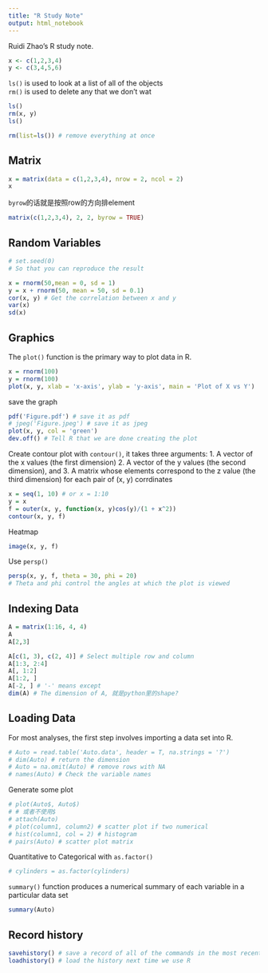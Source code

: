 ```yaml
---
title: "R Study Note"
output: html_notebook
---
```

Ruidi Zhao's R study note. 

```r
x <- c(1,2,3,4)
y <- c(3,4,5,6)
```

`ls()` is used to look at a list of all of the objects <br>
`rm()` is used to delete any that we don't wat
```r
ls() 
rm(x, y) 
ls()
```
```r
rm(list=ls()) # remove everything at once
```

## Matrix
```r
x = matrix(data = c(1,2,3,4), nrow = 2, ncol = 2)
x
```

`byrow`的话就是按照row的方向排element
```r
matrix(c(1,2,3,4), 2, 2, byrow = TRUE)
```

## Random Variables
```r
# set.seed(0)
# So that you can reproduce the result

x = rnorm(50,mean = 0, sd = 1)
y = x + rnorm(50, mean = 50, sd = 0.1)
cor(x, y) # Get the correlation between x and y 
var(x)
sd(x)
```

## Graphics
The `plot()` function is the primary way to plot data in R. 
```r
x = rnorm(100)
y = rnorm(100)
plot(x, y, xlab = 'x-axis', ylab = 'y-axis', main = 'Plot of X vs Y')
```

save the graph
```r
pdf('Figure.pdf') # save it as pdf
# jpeg('Figure.jpeg') # save it as jpeg
plot(x, y, col = 'green')
dev.off() # Tell R that we are done creating the plot
```
Create contour plot with `contour()`, it takes three arguments:
1. A vector of the x values (the first dimension)
2. A vector of the y values (the second dimension), and 
3. A matrix whose elements correspond to the z value (the third dimension) for each pair of (x, y) corrdinates

```r
x = seq(1, 10) # or x = 1:10
y = x
f = outer(x, y, function(x, y)cos(y)/(1 + x^2))
contour(x, y, f)
```
Heatmap 
```r
image(x, y, f)
```
Use `persp()`
```r
persp(x, y, f, theta = 30, phi = 20)
# Theta and phi control the angles at which the plot is viewed
```
## Indexing Data
```r
A = matrix(1:16, 4, 4)
A
A[2,3]
```
```r
A[c(1, 3), c(2, 4)] # Select multiple row and column
A[1:3, 2:4]
A[, 1:2]
A[1:2, ]
A[-2, ] # '-' means except
dim(A) # The dimension of A, 就是python里的shape?
```
## Loading Data
For most analyses, the first step involves importing a data set into R. 
```r
# Auto = read.table('Auto.data', header = T, na.strings = '?')
# dim(Auto) # return the dimension
# Auto = na.omit(Auto) # remove rows with NA
# names(Auto) # Check the variable names
```

Generate some plot
```r
# plot(Auto$, Auto$)
# # 或者不使用$
# attach(Auto)
# plot(column1, column2) # scatter plot if two numerical
# hist(column1, col = 2) # histogram
# pairs(Auto) # scatter plot matrix 
```
Quantitative to Categorical with `as.factor()`
```r
# cylinders = as.factor(cylinders)
```
`summary()` function produces a numerical summary of each variable in a particular data set
```r
summary(Auto)
```

## Record history
```r
savehistory() # save a record of all of the commands in the most recent session
loadhistory() # load the history next time we use R
```





